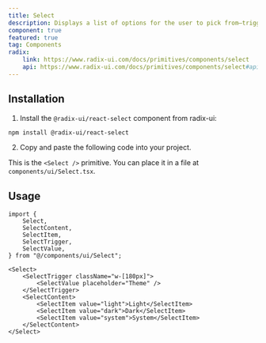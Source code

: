```yaml
---
title: Select
description: Displays a list of options for the user to pick from—triggered by a button.
component: true
featured: true
tag: Components
radix:
    link: https://www.radix-ui.com/docs/primitives/components/select
    api: https://www.radix-ui.com/docs/primitives/components/select#api-reference
---
```


<ComponentExample src="src/components/examples/SelectDemo.tsx">
    <SelectDemo />
</ComponentExample>

## Installation

1. Install the `@radix-ui/react-select` component from radix-ui:

```bash
npm install @radix-ui/react-select
```

2. Copy and paste the following code into your project.

<ComponentSource src="src/components/ui/Select.tsx" />

<Alert variant="outline">

This is the `<Select />` primitive. You can place it in a file at `components/ui/Select.tsx`.

</Alert>

## Usage

```tsx
import {
    Select,
    SelectContent,
    SelectItem,
    SelectTrigger,
    SelectValue,
} from "@/components/ui/Select";
```

```tsx
<Select>
    <SelectTrigger className="w-[180px]">
        <SelectValue placeholder="Theme" />
    </SelectTrigger>
    <SelectContent>
        <SelectItem value="light">Light</SelectItem>
        <SelectItem value="dark">Dark</SelectItem>
        <SelectItem value="system">System</SelectItem>
    </SelectContent>
</Select>
```
